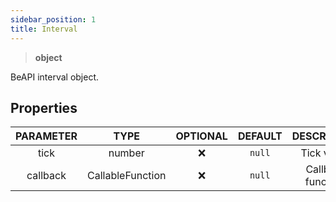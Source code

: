 ```yaml
---
sidebar_position: 1
title: Interval
---
```


> **<Link to="https://developer.mozilla.org/en-US/docs/Web/JavaScript/Reference/Global_Objects/Object">object</Link>**

BeAPI interval object.

## Properties

| PARAMETER | TYPE | OPTIONAL | DEFAULT | DESCRIPTION |
| :-------: | :--: | :------: | :-----: | :---------: |
| tick | <Link to="https://developer.mozilla.org/en-US/docs/Web/JavaScript/Reference/Global_Objects/Number">number</Link> | ❌ | `null` | Tick value. |
| callback | <Link to="https://microsoft.github.io/PowerBI-JavaScript/interfaces/_node_modules_typedoc_node_modules_typescript_lib_lib_es5_d_.callablefunction.html">CallableFunction</Link> | ❌ | `null` | Callback function. |
